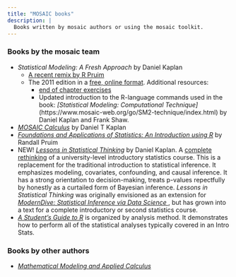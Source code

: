 ```yaml
---
title: "MOSAIC books"
description: |
  Books written by mosaic authors or using the mosaic toolkit.
---
```



### Books by the mosaic team

* *Statistical Modeling: A Fresh Approach* by Daniel Kaplan
    - [A recent remix by R Pruim](https://statistical-modeling.netlify.app/)
    - The 2011 edition in a [free, online format](https://dtkaplan.github.io/SM2-bookdown/). Additional resources:
        - [end of chapter exercises](https://www.mosaic-web.org/go/SM2-Problems.pdf)
        - Updated introduction to the R-language commands used in the book: *[Statistical Modeling: Computational Technique]*(https://www.mosaic-web.org/go/SM2-technique/index.html) by Daniel Kaplan and Frank Shaw. 
    
* [*MOSAIC Calculus*](https://dtkaplan.github.io/MOSAIC-Calculus/) by Daniel T Kaplan
* [*Foundations and Applications of Statistics: An Introduction using R*](https://bookstore.ams.org/amstext-28/) by Randall Pruim
* NEW! [*Lessons in Statistical Thinking*](https://dtkaplan.github.io/Lessons-in-statistical-thinking/) by Daniel Kaplan. A [complete rethinking](https://dtkaplan.github.io/Math300blog/posts/StatChat-10-2023/) of a university-level introductory statistics course. This is a replacement for the traditional introduction to statistical inference. It emphasizes modeling, covariates, confounding, and causal inference. It has a strong orientation to decision-making, treats p-values repectfully by honestly as a curtailed form of Bayesian inference. *Lessons in Statistical Thinking* was originally envisioned as an extension for [*ModernDive: Statistical Inference via Data Science *](moderndive.org), but has grown into a text for a complete introductory or second statistics course.
* [*A Student's Guide to R*](https://github.com/ProjectMOSAIC/LittleBooks/raw/master/StudentGuide/MOSAIC-StudentGuide.pdf) is organized by analysis method. It demonstrates how to perform all of the statistical analyses typically covered in an Intro Stats.




### Books by other authors

* [*Mathematical Modeling and Applied Calculus*](https://global.oup.com/academic/product/mathematical-modeling-and-applied-calculus-9780198824732?cc=us&lang=en&)